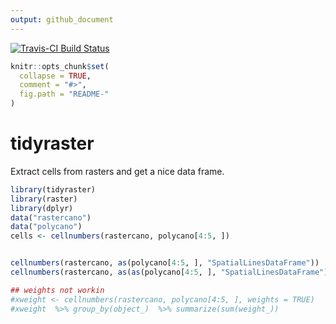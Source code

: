 ```yaml
---
output: github_document
---
```


[![Travis-CI Build Status](https://travis-ci.org/mdsumner/tidyraster.svg?branch=master)](https://travis-ci.org/mdsumner/tidyraster)


<!-- README.md is generated from README.Rmd. Please edit that file -->

```r
knitr::opts_chunk$set(
  collapse = TRUE,
  comment = "#>",
  fig.path = "README-"
)
```

# tidyraster

Extract cells from rasters and get a nice data frame.

```r
library(tidyraster)
library(raster)
library(dplyr)
data("rastercano")
data("polycano")
cells <- cellnumbers(rastercano, polycano[4:5, ])


cellnumbers(rastercano, as(polycano[4:5, ], "SpatialLinesDataFrame"))
cellnumbers(rastercano, as(as(polycano[4:5, ], "SpatialLinesDataFrame"), "SpatialPointsDataFrame"))

## weights not workin
#xweight <- cellnumbers(rastercano, polycano[4:5, ], weights = TRUE)
#xweight  %>% group_by(object_)  %>% summarize(sum(weight_))


```
